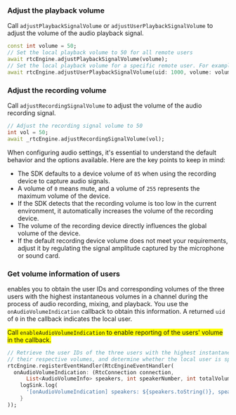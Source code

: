 <PlatformWrapper platform="flutter">

### Adjust the playback volume
Call `adjustPlaybackSignalVolume` or `adjustUserPlaybackSignalVolume` to adjust the volume of the audio playback signal.

```dart
const int volume = 50;
// Set the local playback volume to 50 for all remote users 
await rtcEngine.adjustPlaybackSignalVolume(volume);
// Set the local playback volume for a specific remote user. For example, user with uid 1000
await rtcEngine.adjustUserPlaybackSignalVolume(uid: 1000, volume: volume);
```

### Adjust the recording volume
Call `adjustRecordingSignalVolume` to adjust the volume of the audio recording signal.

```dart
// Adjust the recording signal volume to 50
int vol = 50;
await _rtcEngine.adjustRecordingSignalVolume(vol);
```

When configuring audio settings, it's essential to understand the default behavior and the options available. Here are the key points to keep in mind:

* The SDK defaults to a device volume of `85` when using the recording device to capture audio signals.
* A volume of `0` means mute, and a volume of `255` represents the maximum volume of the device.
* If the SDK detects that the recording volume is too low in the current environment, it automatically increases the volume of the recording device.
* The volume of the recording device directly influences the global volume of the device.
* If the default recording device volume does not meet your requirements, adjust it by regulating the signal amplitude captured by the microphone or sound card.

### Get volume information of users

<Vpd k="SDK"/> enables you to obtain the user IDs and corresponding volumes of the three users with the highest instantaneous volumes in a channel during the process of audio recording, mixing, and playback. You use the `onAudioVolumeIndication` callback to obtain this information. A returned `uid` of `0` in the callback indicates the local user.

<Admonition type="caution" title="Note" style="background-color:yellow">Call `enableAudioVolumeIndication` to enable reporting of the users' volume in the callback.</Admonition>
```dart
// Retrieve the user IDs of the three users with the highest instantaneous speaking volume,
// their respective volumes, and determine whether the local user is speaking.
rtcEngine.registerEventHandler(RtcEngineEventHandler(
  onAudioVolumeIndication: (RtcConnection connection,
      List<AudioVolumeInfo> speakers, int speakerNumber, int totalVolume) {
    logSink.log(
      '[onAudioVolumeIndication] speakers: ${speakers.toString()}, speakerNumber: $speakerNumber, totalVolume: $totalVolume');
    }
));
```

</PlatformWrapper>